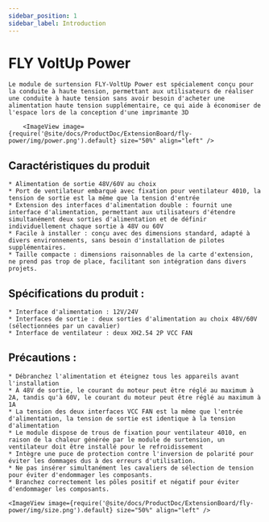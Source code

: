 ```yaml
---
sidebar_position: 1
sidebar_label: Introduction
---
```




# FLY VoltUp Power

    Le module de surtension FLY-VoltUp Power est spécialement conçu pour la conduite à haute tension, permettant aux utilisateurs de réaliser une conduite à haute tension sans avoir besoin d'acheter une alimentation haute tension supplémentaire, ce qui aide à économiser de l'espace lors de la conception d'une imprimante 3D

        <ImageView image={require('@site/docs/ProductDoc/ExtensionBoard/fly-power/img/power.png').default} size="50%" align="left" />


## Caractéristiques du produit

    * Alimentation de sortie 48V/60V au choix
    * Port de ventilateur embarqué avec fixation pour ventilateur 4010, la tension de sortie est la même que la tension d'entrée
    * Extension des interfaces d'alimentation double : fournit une interface d'alimentation, permettant aux utilisateurs d'étendre simultanément deux sorties d'alimentation et de définir individuellement chaque sortie à 48V ou 60V
    * Facile à installer : conçu avec des dimensions standard, adapté à divers environnements, sans besoin d'installation de pilotes supplémentaires.
    * Taille compacte : dimensions raisonnables de la carte d'extension, ne prend pas trop de place, facilitant son intégration dans divers projets.

## Spécifications du produit :

    * Interface d'alimentation : 12V/24V
    * Interfaces de sortie : deux sorties d'alimentation au choix 48V/60V (sélectionnées par un cavalier)
    * Interface de ventilateur : deux XH2.54 2P VCC FAN


## Précautions :

    * Débranchez l'alimentation et éteignez tous les appareils avant l'installation
    * À 48V de sortie, le courant du moteur peut être réglé au maximum à 2A, tandis qu'à 60V, le courant du moteur peut être réglé au maximum à 1A
    * La tension des deux interfaces VCC FAN est la même que l'entrée d'alimentation, la tension de sortie est identique à la tension d'alimentation
    * Le module dispose de trous de fixation pour ventilateur 4010, en raison de la chaleur générée par le module de surtension, un ventilateur doit être installé pour le refroidissement
    * Intègre une puce de protection contre l'inversion de polarité pour éviter les dommages dus à des erreurs d'utilisation.
    * Ne pas insérer simultanément les cavaliers de sélection de tension pour éviter d'endommager les composants.
    * Branchez correctement les pôles positif et négatif pour éviter d'endommager les composants.

    <ImageView image={require('@site/docs/ProductDoc/ExtensionBoard/fly-power/img/size.png').default} size="50%" align="left" />
